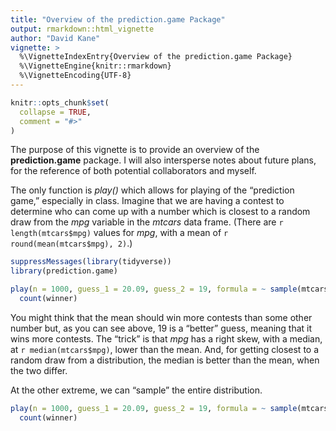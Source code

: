 ```yaml
---
title: "Overview of the prediction.game Package"
output: rmarkdown::html_vignette
author: "David Kane"
vignette: >
  %\VignetteIndexEntry{Overview of the prediction.game Package}
  %\VignetteEngine{knitr::rmarkdown}
  %\VignetteEncoding{UTF-8}
---
```


```r
knitr::opts_chunk$set(
  collapse = TRUE,
  comment = "#>"
)
```

The purpose of this vignette is to provide an overview of the **prediction.game** package. I will also intersperse notes about future plans, for the reference of both potential collaborators and myself.

The only function is *play()* which allows for playing of the "prediction game," especially in class. Imagine that we are having a contest to determine who can come up with a number which is closest to a random draw from the *mpg* variable in the *mtcars* data frame. (There are `r length(mtcars$mpg)`  values for *mpg*, with a mean of `r round(mean(mtcars$mpg), 2)`.) 

```r
suppressMessages(library(tidyverse))
library(prediction.game)

play(n = 1000, guess_1 = 20.09, guess_2 = 19, formula = ~ sample(mtcars$mpg, size = 1)) %>% 
  count(winner)
```

You might think that the mean should win more contests than some other number but, as you can see above, 19 is a "better" guess, meaning that it wins more contests. The "trick" is that *mpg* has a right skew, with a median, at `r median(mtcars$mpg)`, lower than the mean. And, for getting closest to a random draw from a distribution, the median is better than the mean, when the two differ.

At the other extreme, we can "sample" the entire distribution.

```r
play(n = 1000, guess_1 = 20.09, guess_2 = 19, formula = ~ sample(mtcars$mpg, size = 1)) %>% 
  count(winner)
```

